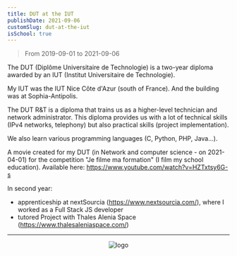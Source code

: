 ```yaml
---
title: DUT at the IUT
publishDate: 2021-09-06
customSlug: dut-at-the-iut
isSchool: true
---
```


> From 2019-09-01 to 2021-09-06

The DUT (Diplôme Universitaire de Technologie) is a two-year diploma awarded by an IUT (Institut Universitaire de Technologie).

My IUT was the IUT Nice Côte d'Azur (south of France). And the building was at Sophia-Antipolis.

The DUT R&T is a diploma that trains us as a higher-level technician and network administrator.
This diploma provides us with a lot of technical skills (IPv4 networks, telephony) but also practical skills (project implementation).

We also learn various programming languages (C, Python, PHP, Java...).

A movie created for my DUT (in Network and computer science - on 2021-04-01) for the competition "Je filme ma formation" (I film my school education).
Available here: https://www.youtube.com/watch?v=HZTxtsy6G-s

In second year:

- apprenticeship at nextSourcia (https://www.nextsourcia.com/), where I worked as a Full Stack JS developer
- tutored Project with Thales Alenia Space (https://www.thalesaleniaspace.com/)


---


<div style="text-align: center">
    <Image src={logo} alt="logo" height={200}/>
</div>

